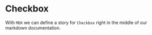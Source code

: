
<Meta title="Work|Docs/Checkbox (MDX)" component={Checkbox} />

# Checkbox

With `MDX` we can define a story for `Checkbox` right in the middle of our markdown documentation.

<Preview>
  <Story name="MDX Format">
    <Form>
      <Checkbox id="cbox1" label="Checkbox 1" />
    </Form>
  </Story>
</Preview>
